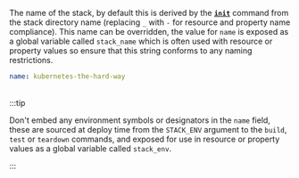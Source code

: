 
<LeftAlignedTable type="string" required={true} />

The name of the stack, by default this is derived by the [__`init`__](/docs/cli-reference/init) command from the stack directory name (replacing `_` with `-` for resource and property name compliance).  This name can be overridden, the value for `name` is exposed as a global variable called `stack_name` which is often used with resource or property values so ensure that this string conforms to any naming restrictions.

<File name='stackql_manifest.yml'>

```yaml
name: kubernetes-the-hard-way
```

</File>
<br />
:::tip

Don't embed any environment symbols or designators in the `name` field, these are sourced at deploy time from the `STACK_ENV` argument to the `build`, `test` or `teardown` commands, and exposed for use in resource or property values as a global variable called `stack_env`.

:::